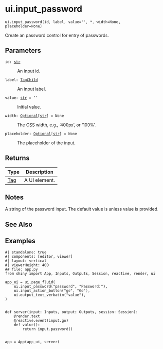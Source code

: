 # ui.input_password { #shiny.ui.input_password }

`ui.input_password(id, label, value='', *, width=None, placeholder=None)`

Create an password control for entry of passwords.

## Parameters

<code><span class="parameter-name">id</span><span class="parameter-annotation-sep">:</span> <span class="parameter-annotation">[str](`str`)</span></code>

:   An input id.

<code><span class="parameter-name">label</span><span class="parameter-annotation-sep">:</span> <span class="parameter-annotation">[TagChild](`htmltools.TagChild`)</span></code>

:   An input label.

<code><span class="parameter-name">value</span><span class="parameter-annotation-sep">:</span> <span class="parameter-annotation">[str](`str`)</span> <span class="parameter-default-sep">=</span> <span class="parameter-default">''</span></code>

:   Initial value.

<code><span class="parameter-name">width</span><span class="parameter-annotation-sep">:</span> <span class="parameter-annotation">[Optional](`typing.Optional`)\[[str](`str`)\]</span> <span class="parameter-default-sep">=</span> <span class="parameter-default">None</span></code>

:   The CSS width, e.g., '400px', or '100%'.

<code><span class="parameter-name">placeholder</span><span class="parameter-annotation-sep">:</span> <span class="parameter-annotation">[Optional](`typing.Optional`)\[[str](`str`)\]</span> <span class="parameter-default-sep">=</span> <span class="parameter-default">None</span></code>

:   The placeholder of the input.

## Returns

| Type                   | Description   |
|------------------------|---------------|
| [Tag](`htmltools.Tag`) | A UI element. |

## Notes

::: {.callout-note title="Server value"}
A string of the password input. The default value is unless value is provided.
:::



## See Also

[](:func:`~shiny.ui.update_text`)

## Examples


```shinylive-python
#| standalone: true
#| components: [editor, viewer]
#| layout: vertical
#| viewerHeight: 400
## file: app.py
from shiny import App, Inputs, Outputs, Session, reactive, render, ui

app_ui = ui.page_fluid(
    ui.input_password("password", "Password:"),
    ui.input_action_button("go", "Go"),
    ui.output_text_verbatim("value"),
)


def server(input: Inputs, output: Outputs, session: Session):
    @render.text
    @reactive.event(input.go)
    def value():
        return input.password()


app = App(app_ui, server)

```

